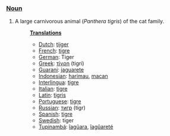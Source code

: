 ===[[Noun]]===
#A large carnivorous animal (<I>Panthera tigris</I>) of the cat family.
#:'''[[Translation]]s'''
#:*[[Dutch]]: [[tijger]]
#:*[[French]]: [[tigre]]
#:*[[German]]: Tiger
#:*[[Greek]]: [[τίγρη]] (tigri)
#:*[[Guarani]]: [[jaguarete]]
#:*[[Indonesian]]: [[harimau]], [[macan]]
#:*[[Interlingua]]: [[tigre]]
#:*[[Italian]]: [[tigre]]
#:*[[Latin]]: [[tigris]]
#:*[[Portuguese]]: [[tigre]]
#:*[[Russian]]: [[тигр]] (tigr)
#:*[[Spanish]]: [[tigre]]
#:*[[Swedish]]: tiger
#:*[[Tupinambá]]: [[îagûara]], [[îagûareté]]